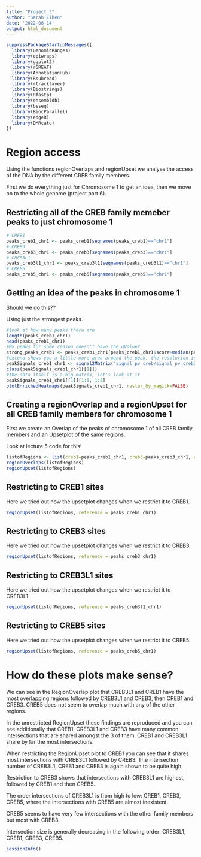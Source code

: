 ---
title: "Project_3"
author: "Sarah Eiben"
date: '2022-06-14'
output: html_document
---

```{r}
suppressPackageStartupMessages({
  library(GenomicRanges)
  library(epiwraps)
  library(ggplot2)
  library(rGREAT)
  library(AnnotationHub)
  library(Rsubread)
  library(rtracklayer)
  library(Biostrings)
  library(Rfastp)
  library(ensembldb)
  library(bsseq)
  library(BiocParallel)
  library(edgeR)
  library(DMRcate)
})
```

# Region access

Using the functions regionOverlaps and regionUpset we analyse the access of the DNA by the different CREB family members.

First we do everything just for Chromosome 1 to get an idea, then we move on to the whole genome (project part 6).

## Restricting all of the CREB family memeber peaks to just chromosome 1

```{r}
# CREB1
peaks_creb1_chr1 <- peaks_creb1[seqnames(peaks_creb1)=="chr1"]
# CREB3
peaks_creb3_chr1 <- peaks_creb3[seqnames(peaks_creb3)=="chr1"]
# CREB3L1
peaks_creb3l1_chr1 <- peaks_creb3l1[seqnames(peaks_creb3l1)=="chr1"]
# CREB5
peaks_creb5_chr1 <- peaks_creb5[seqnames(peaks_creb5)=="chr1"]
```

## Getting an idea of the peaks in chromosome 1

Should we do this??

Using just the strongest peaks.

```{r}
#look at how many peaks there are
length(peaks_creb1_chr1)
head(peaks_creb1_chr1)
#My peaks for some reason doesn't have the qValue?
strong_peaks_creb1 <- peaks_creb1_chr1[peaks_creb1_chr1$score>median(peaks_creb1_chr1$score)]
#extend shows you a little more area around the peak, the resolution is 20, specify the regions you want to analyse
peakSignals_creb1_chr1 <- signal2Matrix("signal_pv_creb/signal_pv_creb1", regions=strong_peaks_creb1, extend=2000, w=20)
class(peakSignals_creb1_chr1[[1]])
#the data itself is a big matrix, let's look at it
peakSignals_creb1_chr1[[1]][1:5, 1:5]
plotEnrichedHeatmaps(peakSignals_creb1_chr1, raster_by_magick=FALSE)
```

## Creating a regionOverlap and a regionUpset for all CREB family members for chromosome 1

First we create an Overlap of the peaks of chromosome 1 of all CREB family members and an Upsetplot of the same regions.

Look at lecture 5 code for this!

```{r}
listofRegions <- list(creb1=peaks_creb1_chr1, creb3=peaks_creb3_chr1, creb3l1=peaks_creb3l1_chr1, creb5=peaks_creb5_chr1)
regionOverlaps(listofRegions)
regionUpset(listofRegions)
```

## Restricting to CREB1 sites

Here we tried out how the upsetplot changes when we restrict it to CREB1.

```{r}
regionUpset(listofRegions, reference = peaks_creb1_chr1)
```

## Restricting to CREB3 sites

Here we tried out how the upsetplot changes when we restrict it to CREB3.

```{r}
regionUpset(listofRegions, reference = peaks_creb3_chr1)
```

## Restricting to CREB3L1 sites

Here we tried out how the upsetplot changes when we restrict it to CREB3L1.

```{r}
regionUpset(listofRegions, reference = peaks_creb3l1_chr1)
```
## Restricting to CREB5 sites
Here we tried out how the upsetplot changes when we restrict it to CREB5.

```{r}
regionUpset(listofRegions, reference = peaks_creb5_chr1)
```

# How do these plots make sense?

We can see in the RegionOverlap plot that CREB3L1 and CREB1 have the most overlapping regions followed by CREB3L1 and CREB3, then CREB1 and CREB3. CREB5 does not seem to overlap much with any of the other regions.

In the unrestricted RegionUpset these findings are reproduced and you can see additionally that CREB1, CREB3L1 and CREB3 have many common intersections that are shared amongst the 3 of them.
CREB1 and CREB3L1 share by far the most intersections.

When restricting the RegionUpset plot to CREB1 you can see that it shares most intersections with CREB3L1 followed by CREB3. The intersection number of CREB3L1, CREB1 and CREB3 is again shown to be quite high.

Restriction to CREB3 shows that intersections with CREB3L1 are highest, followed by CREB1 and then CREB5.

The order intersections of CREB3L1 is from high to low: CREB1, CREB3, CREB5, where the intersections with CREB5 are almost inexistent.

CREB5 seems to have very few intersections with the other family members but most with CREB3.

Intersection size is generally decreasing in the following order: CREB3L1, CREB1, CREB3, CREB5.



```{r}
sessionInfo()
```
